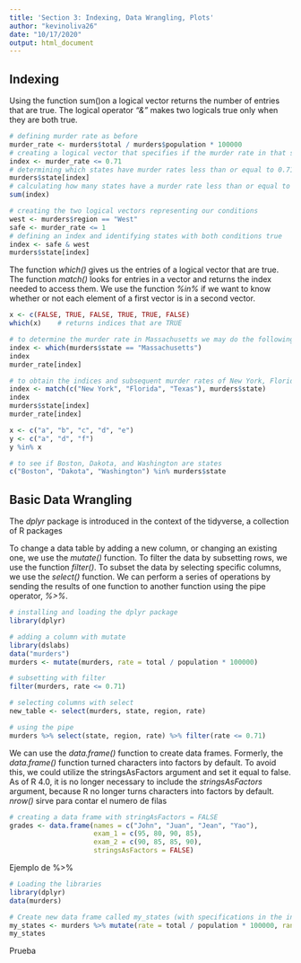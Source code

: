 ```yaml
---
title: 'Section 3: Indexing, Data Wrangling, Plots'
author: "kevinoliva26"
date: "10/17/2020"
output: html_document
---
```


## Indexing

Using the function sum()on a logical vector returns the number of entries that are true.
The logical operator *“&”* makes two logicals true only when they are both true.

```r
# defining murder rate as before
murder_rate <- murders$total / murders$population * 100000
# creating a logical vector that specifies if the murder rate in that state is less than or equal to 0.71
index <- murder_rate <= 0.71
# determining which states have murder rates less than or equal to 0.71
murders$state[index]
# calculating how many states have a murder rate less than or equal to 0.71
sum(index)

# creating the two logical vectors representing our conditions
west <- murders$region == "West"
safe <- murder_rate <= 1
# defining an index and identifying states with both conditions true
index <- safe & west
murders$state[index]
```

The function *which()* gives us the entries of a logical vector that are true.
The function *match()* looks for entries in a vector and returns the index needed to access them.
We use the function *%in%* if we want to know whether or not each element of a first vector is in a second vector.


```r
x <- c(FALSE, TRUE, FALSE, TRUE, TRUE, FALSE)
which(x)    # returns indices that are TRUE

# to determine the murder rate in Massachusetts we may do the following
index <- which(murders$state == "Massachusetts")
index
murder_rate[index]

# to obtain the indices and subsequent murder rates of New York, Florida, Texas, we do:
index <- match(c("New York", "Florida", "Texas"), murders$state)
index
murders$state[index]
murder_rate[index]

x <- c("a", "b", "c", "d", "e")
y <- c("a", "d", "f")
y %in% x

# to see if Boston, Dakota, and Washington are states
c("Boston", "Dakota", "Washington") %in% murders$state
```

## Basic Data Wrangling

The *dplyr* package is introduced in the context of the tidyverse, a collection of R packages
 
To change a data table by adding a new column, or changing an existing one, we use the *mutate()* function.
To filter the data by subsetting rows, we use the function *filter()*.
To subset the data by selecting specific columns, we use the *select()* function.
We can perform a series of operations by sending the results of one function to another function using the pipe operator, *%>%*.

```r

# installing and loading the dplyr package
library(dplyr)

# adding a column with mutate
library(dslabs)
data("murders")
murders <- mutate(murders, rate = total / population * 100000)

# subsetting with filter
filter(murders, rate <= 0.71)

# selecting columns with select
new_table <- select(murders, state, region, rate)

# using the pipe
murders %>% select(state, region, rate) %>% filter(rate <= 0.71)
```

We can use the *data.frame()* function to create data frames.
Formerly, the *data.frame()* function turned characters into factors by default. To avoid this, we could utilize the stringsAsFactors argument and set it equal to false. As of R 4.0, it is no longer necessary to include the *stringsAsFactors* argument, because R no longer turns characters into factors by default.
*nrow()* sirve para contar el numero de filas

```r
# creating a data frame with stringAsFactors = FALSE
grades <- data.frame(names = c("John", "Juan", "Jean", "Yao"), 
                     exam_1 = c(95, 80, 90, 85), 
                     exam_2 = c(90, 85, 85, 90),
                     stringsAsFactors = FALSE)
```

Ejemplo de %>%

```r
# Loading the libraries
library(dplyr)
data(murders)

# Create new data frame called my_states (with specifications in the instructions)
my_states <- murders %>% mutate(rate = total / population * 100000, rank = rank(-rate) ) %>% filter(region %in% c("Northeast","West") & rate <1) %>% select(state, rate, rank)
my_states
```

Prueba
















